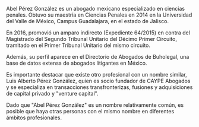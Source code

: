 Abel Pérez González es un abogado mexicano especializado en ciencias penales. Obtuvo su maestría en Ciencias Penales en 2014 en la Universidad del Valle de México, Campus Guadalajara, en el estado de Jalisco.

En 2016, promovió un amparo indirecto (Expediente 64/2015) en contra del Magistrado del Segundo Tribunal Unitario del Décimo Primer Circuito, tramitado en el Primer Tribunal Unitario del mismo circuito.

Además, su perfil aparece en el Directorio de Abogados de Buholegal, una base de datos extensa de abogados litigantes en México.

Es importante destacar que existe otro profesional con un nombre similar, Luis Alberto Pérez González, quien es socio fundador de CAYPE Abogados y se especializa en transacciones transfronterizas, fusiones y adquisiciones de capital privado y "venture capital".

Dado que "Abel Pérez González" es un nombre relativamente común, es posible que haya otras personas con el mismo nombre en diferentes ámbitos profesionales.
